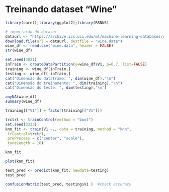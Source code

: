 # Treinando dataset "Wine"
```r
library(caret);library(ggplot2);library(RSNNS)
```

```r
# importação do dataset
dataurl <- "https://archive.ics.uci.edu/ml/machine-learning-databases/wine/wine.data"
download.file(url = dataurl, destfile = "wine.data")
wine_df <- read.csv("wine.data", header = FALSE)
str(wine_df)
```

```r
set.seed(3021)
inTrain <- createDataPartition(y=wine_df$V1, p=0.7, list=FALSE)
training <- wine_df[inTrain,]
testing <- wine_df[-inTrain,]
cat("Dimensão do dataframe: ", dim(wine_df),"\n")
cat("Dimensão do treinamento: ", dim(training),"\n")
cat("Dimensão do teste: ", dim(testing),"\n")
```

```r
anyNA(wine_df)
summary(wine_df)
```

```r
training[["V1"]] = factor(training[["V1"]])
```
```r
trctrl <- trainControl(method = "boot")
set.seed(3333)
knn_fit <- train(V1 ~., data = training, method = "knn",
 trControl=trctrl,
 preProcess = c("center", "scale"),
 tuneLength = 10)
```
```r
knn_fit
```
```r
plot(knn_fit)
```

```r
test_pred <- predict(knn_fit, newdata=testing)
test_pred
```
```r
confusionMatrix(test_pred, testing$V1 )  #check accuracy
```


